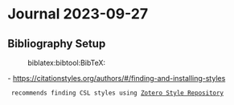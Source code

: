 = Journal 2023-09-27 =

== Bibliography Setup ==
:biblatex:bibtool:BibTeX:

- [[https://citationstyles.org/authors/#/finding-and-installing-styles]]
  recommends finding CSL styles using [[https://www.zotero.org/styles?q=ieee|Zotero Style Repository]]

{{{bash
pandoc --citeproc \
  --bibliography=default.bib \
  --metadata='link-citations:true' \
  --to markdown-citations \
  --output=dude.md \
  230916-0736.md
}}}

{{{markdown
::: {#refs .references .csl-bib-body .hanging-indent}
::: {#ref-bloggs-jones .csl-entry}
Bloggs, A. J., and X. Y. Jones. 1959. "Title Title Title Title Title Title Title Title Title Title." *Journal Journal Journal*.
:::

::: {#ref-chomsky-73 .csl-entry}
Chomsky, N. 1973. "Conditions on Transformations." In *A Festschrift for Morris Halle*, edited by S. R. Anderson and P. Kiparsky. New York: Holt, Rinehart & Winston.
:::
:::
}}}

{{{python
import re

def GetTheSentences(infile):
     with open(infile) as fp:
         for result in re.findall('::: {#ref-(.*?):::', fp.read(), re.S):
             entry = result.split("\n")
             reference = f"[#ref-{entry[0].split()[0]}]:"
             citation = "\n".join(entry[1:])
             print(f"{reference} {citation}")

if __name__ == "__main__":
    GetTheSentences('dude.md')
}}}

